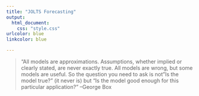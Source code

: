 ```yaml
---
title: "JOLTS Forecasting"
output:
  html_document:
    css: "style.css"
urlcolor: blue
linkcolor: blue

---
```


>"All models are approximations. Assumptions, whether implied or clearly stated, are never exactly true. All models are wrong, but some models are useful. So the question you need to ask is not  "Is the model true?" (it never is) but "Is the model good enough for this particular application?" --George Box